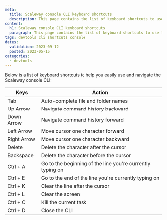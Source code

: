 ```yaml
---
meta:
  title: Scaleway console CLI keyboard shortcuts
  description: This page contains the list of keyboard shortcuts to use the Scaleway console CLI
content:
  h1: Scaleway console CLI keyboard shortcuts
  paragraph: This page contains the list of keyboard shortcuts to use the Scaleway console CLI
tags: devtools cli shortcuts console
dates:
  validation: 2023-09-12
  posted: 2023-05-15
categories:
  - devtools
---
```


Below is a list of keyboard shortcuts to help you easily use and navigate the Scaleway console CLI:

|Keys             | Action                                                     |
|-----------------|------------------------------------------------------------|
| Tab             | Auto-complete file and folder names                        |
| Up Arrow        | Navigate command history backward                          |
| Down Arrow      | Navigate command history forward                           |
| Left Arrow      | Move cursor one character forward                          |
| Right Arrow     | Move cursor one character backward                         |
| Delete          | Delete the character after the cursor                      |
| Backspace       | Delete the character before the cursor                     |
| Ctrl + A        | Go to the beginning of the line you're currently typing on |
| Ctrl + E        | Go to the end of the line you're currently typing on       |
| Ctrl + K        | Clear the line after the cursor                            |
| Ctrl + L        | Clear the screen                                           |
| Ctrl + C        | Kill the current task                                      |
| Ctrl + D        | Close the CLI                                              |

